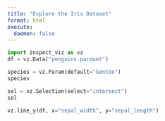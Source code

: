 ```yaml
---
title: "Explore the Iris Dataset"
format: html
execute:
  daemon: false
---
```


```python
import inspect_viz as vz
df = vz.Data("penguins.parquet")
```

```python
species = vz.Param(default="Gentoo")
species
```

```python
sel = vz.Selection(select="intersect")
sel
```


```python
vz.line_y(df, x="sepal_width", y="sepal_length")
```



